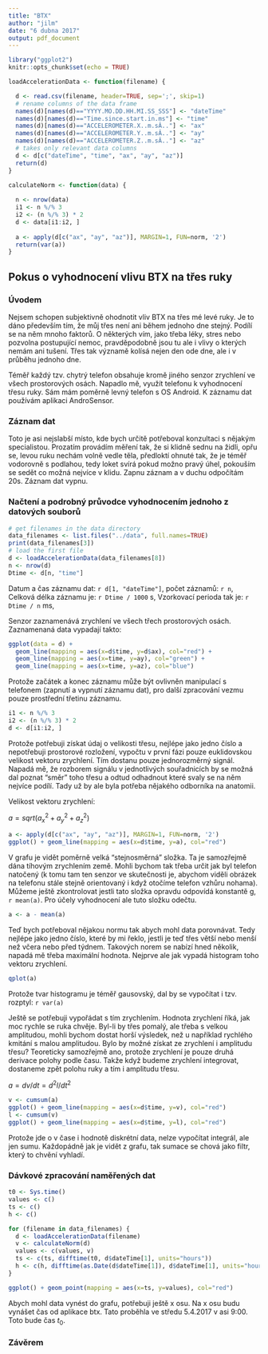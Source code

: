 ```yaml
---
title: "BTX"
author: "jilm"
date: "6 dubna 2017"
output: pdf_document
---
```


```r
library("ggplot2")
knitr::opts_chunk$set(echo = TRUE)

loadAccelerationData <- function(filename) {

  d <- read.csv(filename, header=TRUE, sep=';', skip=1)
  # rename columns of the data frame
  names(d)[names(d)=="YYYY.MO.DD.HH.MI.SS_SSS"] <- "dateTime"
  names(d)[names(d)=="Time.since.start.in.ms"] <- "time"
  names(d)[names(d)=="ACCELEROMETER.X..m.sÂ.."] <- "ax"
  names(d)[names(d)=="ACCELEROMETER.Y..m.sÂ.."] <- "ay"
  names(d)[names(d)=="ACCELEROMETER.Z..m.sÂ.."] <- "az"
  # takes only relevant data columns
  d <- d[c("dateTime", "time", "ax", "ay", "az")]
  return(d)
}

calculateNorm <- function(data) {
  
  n <- nrow(data)
  i1 <- n %/% 3
  i2 <- (n %/% 3) * 2
  d <- data[i1:i2, ]
  
  a <- apply(d[c("ax", "ay", "az")], MARGIN=1, FUN=norm, '2')
  return(var(a))
}

```

## Pokus o vyhodnocení vlivu BTX na třes ruky

### Úvodem

Nejsem schopen subjektivně ohodnotit vliv BTX na třes mé levé ruky.
Je to dáno především tím, že můj třes není ani během jednoho dne
stejný. Podílí se na něm mnoho faktorů. O některých vím, jako třeba
léky, stres nebo pozvolna postupující nemoc, pravděpodobně jsou tu
ale i vlivy o kterých nemám ani tušení. Třes tak významě kolísá
nejen den ode dne, ale i v průběhu jednoho dne.

Téměř každý tzv. chytrý telefon obsahuje kromě jiného senzor zrychlení
ve všech prostorových osách. Napadlo mě, využít telefonu k vyhodnocení
třesu ruky. Sám mám poměrně levný telefon s OS Android. K záznamu dat
používám aplikaci AndroSensor.

### Záznam dat

Toto je asi nejslabší místo, kde bych určitě potřeboval konzultaci
s nějakým specialistou. Prozatím provádím měření tak, že si klidně
sednu na židli, opřu se, levou ruku nechám volně vedle těla, předloktí
ohnuté tak, že je téměř vodorovně s podlahou, tedy loket svírá pokud
možno pravý úhel, pokouším se sedět co možná nejvíce v klidu. Zapnu
záznam a v duchu odpočítám 20s. Záznam dat vypnu.

### Načtení a podrobný průvodce vyhodnocením jednoho z datových souborů

```r
# get filenames in the data directory
data_filenames <- list.files("../data", full.names=TRUE)
print(data_filenames[3])
# load the first file
d <- loadAccelerationData(data_filenames[8])
n <- nrow(d)
Dtime <- d[n, "time"] 
```

Datum a čas záznamu dat: `r d[1, "dateTime"]`,
počet záznamů: `r n`,
Celková délka záznamu je: `r Dtime / 1000` s,
Vzorkovací perioda tak je: `r Dtime / n` ms,

Senzor zaznamenává zrychlení ve všech třech prostorových osách. Zaznamenaná data vypadají takto:

```r
ggplot(data = d) +
  geom_line(mapping = aes(x=d$time, y=d$ax), col="red") +
  geom_line(mapping = aes(x=time, y=ay), col="green") +
  geom_line(mapping = aes(x=time, y=az), col="blue")
```

Protože začátek a konec záznamu může být ovlivněn manipulací s telefonem
(zapnutí a vypnutí záznamu dat), pro další zpracování vezmu pouze prostřední 
třetinu záznamu.

```r
i1 <- n %/% 3
i2 <- (n %/% 3) * 2
d <- d[i1:i2, ]
```

Protože potřebuji získat údaj o velikosti třesu, nejlépe jako jedno číslo a nepotřebuji prostorové rozložení, vypočtu v první fázi pouze euklidovskou velikost vektoru zrychlení. Tím dostanu pouze jednorozměrný signál. Napadá mě, že rozborem signálu v jednotlivých souřadnicích by se možná dal poznat "směr" toho třesu a odtud odhadnout které svaly se na něm nejvíce podílí. Tady už by ale byla potřeba nějakého odborníka na anatomii.

Velikost vektoru zrychlení:

$a = sqrt(a_x^2 + a_y^2 + a_z^2)$

```r
a <- apply(d[c("ax", "ay", "az")], MARGIN=1, FUN=norm, '2')
ggplot() + geom_line(mapping = aes(x=d$time, y=a), col="red")
```

V grafu je vidět poměrně velká "stejnosměrná" složka. Ta je samozřejmě dána tíhovým
zrychlením země. Mohli bychom tak třeba určit jak byl telefon natočený (k tomu tam
ten senzor ve skutečnosti je, abychom viděli obrázek na telefonu stále stejně
orientovaný i když otočíme telefon vzhůru nohama). Můžeme ještě zkontrolovat jestli
tato složka opravdu odpovídá konstantě g, `r mean(a)`. Pro účely vyhodnocení ale
tuto složku odečtu.

```r
a <- a - mean(a)
``` 

Teď bych potřeboval nějakou normu tak abych mohl data porovnávat. Tedy nejlépe
jako jedno číslo, které by mi řeklo, jestli je teď třes větší nebo menší než
včera nebo před týdnem. Takových norem se nabízí hned několik, napadá mě třeba
maximální hodnota. Nejprve ale jak vypadá histogram toho vektoru zrychlení.

```r
qplot(a)
```

Protože tvar histogramu je téměř gausovský, dal by se vypočítat i tzv. rozptyl:
`r var(a)`

Ještě se potřebuji vypořádat s tím zrychlením. Hodnota zrychlení říká, jak moc rychle
se ruka chvěje. Byl-li by třes pomalý, ale třeba s velkou amplitudou, mohli bychom
dostat horší výsledek, než u například rychlého kmitání s malou amplitudou. Bylo
by možné získat ze zrychlení i amplitudu třesu? Teoreticky samozřejmě ano,
protože zrychlení je pouze druhá derivace polohy podle času. Takže když budeme
zrychlení integrovat, dostaneme zpět polohu ruky a tím i amplitudu třesu.

$a = dv/dt = d^2l/dt^2$

```r
v <- cumsum(a)
ggplot() + geom_line(mapping = aes(x=d$time, y=v), col="red")
l <- cumsum(v)
ggplot() + geom_line(mapping = aes(x=d$time, y=l), col="red")
```

Protože jde o v čase i hodnotě diskrétní data, nelze vypočítat integrál, ale jen sumu. Každopádně jak je vidět z grafu, tak sumace se chová jako filtr, který to chvění vyhladí.

### Dávkové zpracování naměřených dat

```r

t0 <- Sys.time()
values <- c()
ts <- c()
h <- c()

for (filename in data_filenames) {
  d <- loadAccelerationData(filename)
  v <- calculateNorm(d)
  values <- c(values, v)
  ts <- c(ts, difftime(t0, d$dateTime[1], units="hours"))
  h <- c(h, difftime(as.Date(d$dateTime[1]), d$dateTime[1], units="hours"))
}

ggplot() + geom_point(mapping = aes(x=ts, y=values), col="red")

```

Abych mohl data vynést do grafu, potřebuji ještě x osu. Na x osu budu
vynášet čas od aplikace btx. Tato proběhla ve středu 5.4.2017 v asi 9:00.
Toto bude čas $t_0$.



### Závěrem
